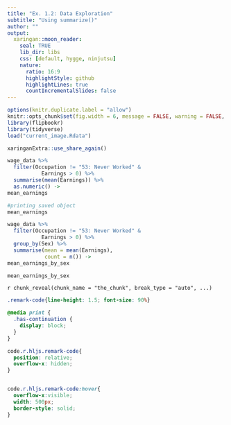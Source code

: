 ```yaml
---
title: "Ex. 1.2: Data Exploration"
subtitle: "Using summarize()"
author: ""
output:
  xaringan::moon_reader:
    seal: TRUE
    lib_dir: libs
    css: [default, hygge, ninjutsu]
    nature:
      ratio: 16:9
      highlightStyle: github
      highlightLines: true
      countIncrementalSlides: false
---
```




```r
options(knitr.duplicate.label = "allow")
knitr::opts_chunk$set(fig.width = 6, message = FALSE, warning = FALSE, comment = "", cache = F)
library(flipbookr)
library(tidyverse)
load("current_image.Rdata")
```


```r
xaringanExtra::use_share_again()
```


```r
wage_data %>%
  filter(Occupation != "53: Never Worked" & 
           Earnings > 0) %>% 
  summarise(mean(Earnings)) %>% 
  as.numeric() ->
mean_earnings

#printing saved object
mean_earnings

wage_data %>%
  filter(Occupation != "53: Never Worked" & 
           Earnings > 0) %>% 
  group_by(Sex) %>% 
  summarise(mean = mean(Earnings),
            count = n()) ->
mean_earnings_by_sex

mean_earnings_by_sex
```

`r chunk_reveal(chunk_name = "the_chunk", break_type = "auto", ...)`



```css
.remark-code{line-height: 1.5; font-size: 90%}

@media print {
  .has-continuation {
    display: block;
  }
}

code.r.hljs.remark-code{
  position: relative;
  overflow-x: hidden;
}


code.r.hljs.remark-code:hover{
  overflow-x:visible;
  width: 500px;
  border-style: solid;
}
```

